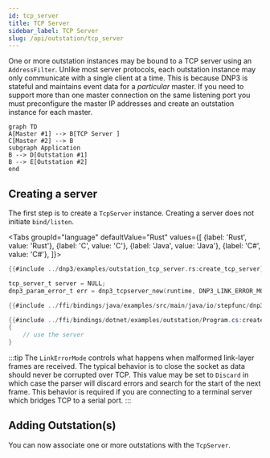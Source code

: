 ```yaml
---
id: tcp_server
title: TCP Server
sidebar_label: TCP Server
slug: /api/outstation/tcp_server
---
```



One or more outstation instances may be bound to a TCP server using an `AddressFilter`. Unlike most server protocols, each outstation instance may only
communicate with a single client at a time. This is because DNP3 is stateful and maintains event data for a *particular* master. If you need to support more than
one master connection on the same listening port you must preconfigure the master IP addresses and create an outstation instance for each master.

```mermaid
graph TD
A[Master #1] --> B[TCP Server ]
C[Master #2] --> B
subgraph Application
B --> D[Outstation #1]
B --> E[Outstation #2]
end
```

## Creating a server

The first step is to create a `TcpServer` instance. Creating a server does not initiate `bind/listen`.

<Tabs
groupId="language"
defaultValue="Rust"
values={[
{label: 'Rust', value: 'Rust'},
{label: 'C', value: 'C'},
{label: 'Java', value: 'Java'},
{label: 'C#', value: 'C#'},
]}>
<TabItem value="Rust">

```rust
{{#include ../dnp3/examples/outstation_tcp_server.rs:create_tcp_server}}
```

</TabItem>
<TabItem value="C">

```c
tcp_server_t server = NULL;
dnp3_param_error_t err = dnp3_tcpserver_new(runtime, DNP3_LINK_ERROR_MODE_CLOSE, "127.0.0.1:20000", &server);
```

</TabItem>
<TabItem value="Java">

```java
{{#include ../ffi/bindings/java/examples/src/main/java/io/stepfunc/dnp3rs/examples/OutstationExample.java:create_tcp_server}}
```

</TabItem>
<TabItem value="C#">

```csharp
{{#include ../ffi/bindings/dotnet/examples/outstation/Program.cs:create_tcp_server}}
{
    // use the server
}
```

</TabItem>
</Tabs>

:::tip
The `LinkErrorMode` controls what happens when malformed link-layer frames are received. The typical behavior is to close the socket
as data should never be corrupted over TCP.  This value may be set to `Discard` in which case the parser will discard errors and search for the start of the
next frame. This behavior is required if you are connecting to a terminal server which bridges TCP to a serial port.
:::

## Adding Outstation(s)

You can now associate one or more outstations with the `TcpServer`.